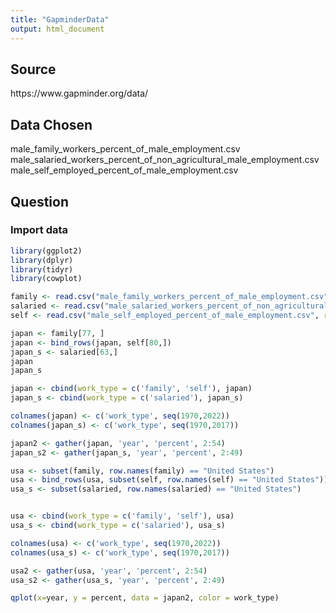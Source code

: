 ```yaml
---
title: "GapminderData"
output: html_document
---
```

## Source  
https://www.gapminder.org/data/

## Data Chosen
male_family_workers_percent_of_male_employment.csv
male_salaried_workers_percent_of_non_agricultural_male_employment.csv
male_self_employed_percent_of_male_employment.csv

## Question


### Import data
```r
library(ggplot2)
library(dplyr)
library(tidyr)
library(cowplot)

family <- read.csv("male_family_workers_percent_of_male_employment.csv", row.names = 1)
salaried <- read.csv("male_salaried_workers_percent_of_non_agricultural_male_employment.csv", row.names = 1)
self <- read.csv("male_self_employed_percent_of_male_employment.csv", row.names = 1)
```

```r
japan <- family[77, ]
japan <- bind_rows(japan, self[80,])
japan_s <- salaried[63,]
japan
japan_s
```


```r
japan <- cbind(work_type = c('family', 'self'), japan)
japan_s <- cbind(work_type = c('salaried'), japan_s)


```

```r
colnames(japan) <- c('work_type', seq(1970,2022))
colnames(japan_s) <- c('work_type', seq(1970,2017))

```

```r

japan2 <- gather(japan, 'year', 'percent', 2:54)
japan_s2 <- gather(japan_s, 'year', 'percent', 2:49)
```

```r
usa <- subset(family, row.names(family) == "United States")
usa <- bind_rows(usa, subset(self, row.names(self) == "United States"))
usa_s <- subset(salaried, row.names(salaried) == "United States")


usa <- cbind(work_type = c('family', 'self'), usa)
usa_s <- cbind(work_type = c('salaried'), usa_s)

colnames(usa) <- c('work_type', seq(1970,2022))
colnames(usa_s) <- c('work_type', seq(1970,2017))

usa2 <- gather(usa, 'year', 'percent', 2:54)
usa_s2 <- gather(usa_s, 'year', 'percent', 2:49)
```


```r
qplot(x=year, y = percent, data = japan2, color = work_type)
```




